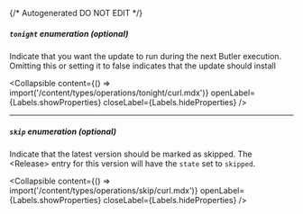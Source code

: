 {/* Autogenerated DO NOT EDIT  */}

##### `tonight` _enumeration (optional)_
Indicate that you want the update to run during the next Butler execution. Omitting this or setting it to false indicates that the update should install

<Collapsible content={() => import('/content/types/operations/tonight/curl.mdx')} openLabel={Labels.showProperties} closeLabel={Labels.hideProperties} />


---
##### `skip` _enumeration (optional)_
Indicate that the latest version should be marked as skipped. The \<Release\> entry for this version will have the `state` set to `skipped`.

<Collapsible content={() => import('/content/types/operations/skip/curl.mdx')} openLabel={Labels.showProperties} closeLabel={Labels.hideProperties} />



